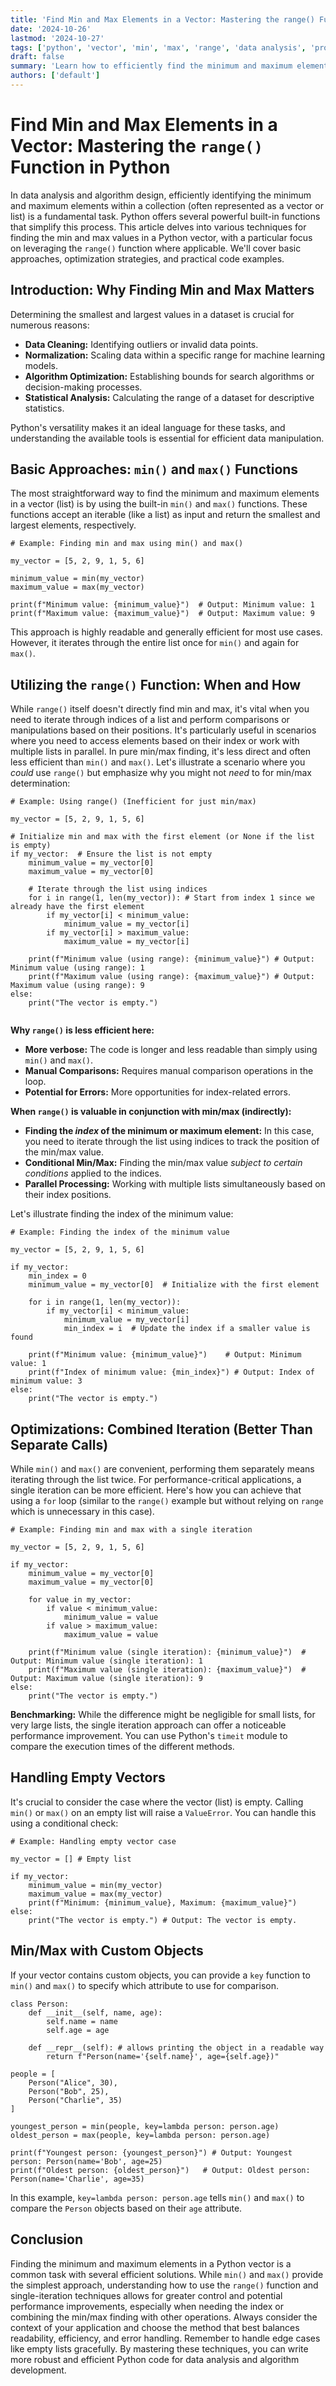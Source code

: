 ```yaml
---
title: 'Find Min and Max Elements in a Vector: Mastering the range() Function in Python'
date: '2024-10-26'
lastmod: '2024-10-27'
tags: ['python', 'vector', 'min', 'max', 'range', 'data analysis', 'programming', 'algorithm']
draft: false
summary: 'Learn how to efficiently find the minimum and maximum elements within a vector (list) in Python using built-in functions and the range() function, along with practical code examples and optimization tips.'
authors: ['default']
---
```


# Find Min and Max Elements in a Vector: Mastering the `range()` Function in Python

In data analysis and algorithm design, efficiently identifying the minimum and maximum elements within a collection (often represented as a vector or list) is a fundamental task. Python offers several powerful built-in functions that simplify this process. This article delves into various techniques for finding the min and max values in a Python vector, with a particular focus on leveraging the `range()` function where applicable. We'll cover basic approaches, optimization strategies, and practical code examples.

## Introduction: Why Finding Min and Max Matters

Determining the smallest and largest values in a dataset is crucial for numerous reasons:

- **Data Cleaning:** Identifying outliers or invalid data points.
- **Normalization:** Scaling data within a specific range for machine learning models.
- **Algorithm Optimization:** Establishing bounds for search algorithms or decision-making processes.
- **Statistical Analysis:** Calculating the range of a dataset for descriptive statistics.

Python's versatility makes it an ideal language for these tasks, and understanding the available tools is essential for efficient data manipulation.

## Basic Approaches: `min()` and `max()` Functions

The most straightforward way to find the minimum and maximum elements in a vector (list) is by using the built-in `min()` and `max()` functions. These functions accept an iterable (like a list) as input and return the smallest and largest elements, respectively.

```plaintext
# Example: Finding min and max using min() and max()

my_vector = [5, 2, 9, 1, 5, 6]

minimum_value = min(my_vector)
maximum_value = max(my_vector)

print(f"Minimum value: {minimum_value}")  # Output: Minimum value: 1
print(f"Maximum value: {maximum_value}")  # Output: Maximum value: 9
```

This approach is highly readable and generally efficient for most use cases. However, it iterates through the entire list once for `min()` and again for `max()`.

## Utilizing the `range()` Function: When and How

While `range()` itself doesn't directly find min and max, it's vital when you need to iterate through indices of a list and perform comparisons or manipulations based on their positions. It's particularly useful in scenarios where you need to access elements based on their index or work with multiple lists in parallel. In pure min/max finding, it's less direct and often less efficient than `min()` and `max()`. Let's illustrate a scenario where you _could_ use `range()` but emphasize why you might not _need_ to for min/max determination:

```plaintext
# Example: Using range() (Inefficient for just min/max)

my_vector = [5, 2, 9, 1, 5, 6]

# Initialize min and max with the first element (or None if the list is empty)
if my_vector:  # Ensure the list is not empty
    minimum_value = my_vector[0]
    maximum_value = my_vector[0]

    # Iterate through the list using indices
    for i in range(1, len(my_vector)): # Start from index 1 since we already have the first element
        if my_vector[i] < minimum_value:
            minimum_value = my_vector[i]
        if my_vector[i] > maximum_value:
            maximum_value = my_vector[i]

    print(f"Minimum value (using range): {minimum_value}") # Output: Minimum value (using range): 1
    print(f"Maximum value (using range): {maximum_value}") # Output: Maximum value (using range): 9
else:
    print("The vector is empty.")


```

**Why `range()` is less efficient here:**

- **More verbose:** The code is longer and less readable than simply using `min()` and `max()`.
- **Manual Comparisons:** Requires manual comparison operations in the loop.
- **Potential for Errors:** More opportunities for index-related errors.

**When `range()` is valuable in conjunction with min/max (indirectly):**

- **Finding the _index_ of the minimum or maximum element:** In this case, you need to iterate through the list using indices to track the position of the min/max value.
- **Conditional Min/Max:** Finding the min/max value _subject to certain conditions_ applied to the indices.
- **Parallel Processing:** Working with multiple lists simultaneously based on their index positions.

Let's illustrate finding the index of the minimum value:

```plaintext
# Example: Finding the index of the minimum value

my_vector = [5, 2, 9, 1, 5, 6]

if my_vector:
    min_index = 0
    minimum_value = my_vector[0]  # Initialize with the first element

    for i in range(1, len(my_vector)):
        if my_vector[i] < minimum_value:
            minimum_value = my_vector[i]
            min_index = i  # Update the index if a smaller value is found

    print(f"Minimum value: {minimum_value}")    # Output: Minimum value: 1
    print(f"Index of minimum value: {min_index}") # Output: Index of minimum value: 3
else:
    print("The vector is empty.")
```

## Optimizations: Combined Iteration (Better Than Separate Calls)

While `min()` and `max()` are convenient, performing them separately means iterating through the list twice. For performance-critical applications, a single iteration can be more efficient. Here's how you can achieve that using a `for` loop (similar to the `range()` example but without relying on `range` which is unnecessary in this case).

```plaintext
# Example: Finding min and max with a single iteration

my_vector = [5, 2, 9, 1, 5, 6]

if my_vector:
    minimum_value = my_vector[0]
    maximum_value = my_vector[0]

    for value in my_vector:
        if value < minimum_value:
            minimum_value = value
        if value > maximum_value:
            maximum_value = value

    print(f"Minimum value (single iteration): {minimum_value}")  # Output: Minimum value (single iteration): 1
    print(f"Maximum value (single iteration): {maximum_value}")  # Output: Maximum value (single iteration): 9
else:
    print("The vector is empty.")

```

**Benchmarking:** While the difference might be negligible for small lists, for very large lists, the single iteration approach can offer a noticeable performance improvement. You can use Python's `timeit` module to compare the execution times of the different methods.

## Handling Empty Vectors

It's crucial to consider the case where the vector (list) is empty. Calling `min()` or `max()` on an empty list will raise a `ValueError`. You can handle this using a conditional check:

```plaintext
# Example: Handling empty vector case

my_vector = [] # Empty list

if my_vector:
    minimum_value = min(my_vector)
    maximum_value = max(my_vector)
    print(f"Minimum: {minimum_value}, Maximum: {maximum_value}")
else:
    print("The vector is empty.") # Output: The vector is empty.
```

## Min/Max with Custom Objects

If your vector contains custom objects, you can provide a `key` function to `min()` and `max()` to specify which attribute to use for comparison.

```plaintext
class Person:
    def __init__(self, name, age):
        self.name = name
        self.age = age

    def __repr__(self): # allows printing the object in a readable way
        return f"Person(name='{self.name}', age={self.age})"

people = [
    Person("Alice", 30),
    Person("Bob", 25),
    Person("Charlie", 35)
]

youngest_person = min(people, key=lambda person: person.age)
oldest_person = max(people, key=lambda person: person.age)

print(f"Youngest person: {youngest_person}") # Output: Youngest person: Person(name='Bob', age=25)
print(f"Oldest person: {oldest_person}")   # Output: Oldest person: Person(name='Charlie', age=35)
```

In this example, `key=lambda person: person.age` tells `min()` and `max()` to compare the `Person` objects based on their `age` attribute.

## Conclusion

Finding the minimum and maximum elements in a Python vector is a common task with several efficient solutions. While `min()` and `max()` provide the simplest approach, understanding how to use the `range()` function and single-iteration techniques allows for greater control and potential performance improvements, especially when needing the index or combining the min/max finding with other operations. Always consider the context of your application and choose the method that best balances readability, efficiency, and error handling. Remember to handle edge cases like empty lists gracefully. By mastering these techniques, you can write more robust and efficient Python code for data analysis and algorithm development.
